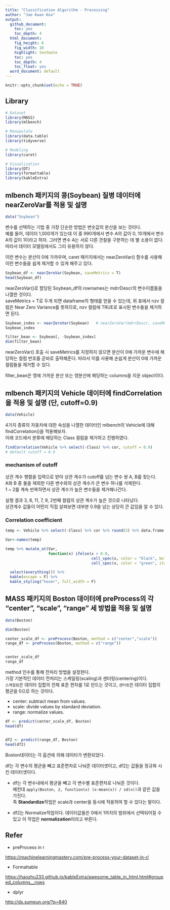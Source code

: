 ```yaml
---
title: "Classification Algorithm - Processing"
author: "Jae Kwan Koo"
output:
  github_document:
    toc: yes
    toc_depth: 4
  html_document:
    fig_height: 6
    fig_width: 10
    highlight: textmate
    toc: yes
    toc_depth: 4
    toc_float: yes
  word_document: default
---  
```


```r
knitr::opts_chunk$set(echo = TRUE)
```

## Library  

```r
# Dataset
library(MASS)
library(mlbench)

# Manupulate
library(data.table)
library(tidyverse)

# Modeling
library(caret)

# Visualization
library(DT)
library(formattable)
library(kableExtra)
```  

## mlbench 패키지의 콩(Soybean) 질병 데이터에 nearZeroVar를 적용 및 설명  

```r
data("Soybean")
```  


변수를 선택하는 기법 중 가장 단순한 방법은 변숫값의 분산을 보는 것이다.  
예를 들어, 데이터 1,000개가 있는데 이 중 990개에서 변수 A의 값이 0, 10개에서 변수 A의 값이 1이라고 하자. 그러면 변수 A는 서로 다른 관찰을 구분하는 데 별 소용이 없다. 따라서 데이터 모델링에서도 그리 유용하지 않다.  

이런 변수는 분산이 0에 가까우며, caret 패키지에서는 nearZeroVar() 함수를 사용해 이런 변수들을 쉽게 제거할 수 있게 해주고 있다.  

```r
Soybean_df <- nearZeroVar(Soybean, saveMetrics = T)
head(Soybean_df)
```  

nearZeroVar()로 할당된 Soybean_df의 rownames는 mdrrDescr의 변수이름들을 나열한 것이다.  
saveMetrics = T로 두게 되면 dataframe의 형태를 얻을 수 있는데, 위 표에서 nzv 컬럼은 Near Zero Variance를 뜻하므로, nzv 컬럼에 TRUE로 표시된 변수들을 제거하면 된다.  




```r
Soybean_index <- nearZeroVar(Soybean)   # nearZeroVar(mdrrDescr, saveMetrics = F),  F is default
Soybean_index
```  



```r
filter_bean <- Soybean[, -Soybean_index]
dim(filter_bean)
```

nearZeroVar() 호출 시 saveMetrics를 지정하지 않으면 분산이 0에 가까운 변수에 해당하는 컬럼 번호를 곧바로 출력해준다. 따라서 이를 사용해 손쉽게 분산이 0에 가까운 컬럼들을 제거할 수 있다.  

filter_bean은 영에 가까운 분산 또는 영분산에 해당하는 columns을 지운 object이다.  


## mlbench 패키지의 Vehicle 데이터에 findCorrelation을 적용 및 설명 (단, cutoff=0.9)  

```r
data(Vehicle)
```  

4가지 종류의 자동차에 대한 속성을 나열한 데이터인 mlbench의 Vehicle에 대해 findCorrelation()을 적용해보자.  
아래 코드에서 분류에 해당하는 Class 컬럼을 제거하고 진행하였다.  

```r
findCorrelation(Vehicle %>% select(-Class) %>% cor, cutoff = 0.9) 
# default cutoff = 0.9
```  

### mechanism of cutoff  

상관 계수 행렬을 입력으로 받아 상관 계수가 cutoff를 넘는 변수 쌍 A, B를 찾는다.  
A와 B 중 둘을 제외한 다른 변수와의 상관 계수가 큰 변수 하나를 삭제한다.  
1 ~ 2를 계속 반복하면서 상관 계수가 높은 변수들을 제거해나간다.  

실행 결과 3, 8, 11, 7, 9, 2번째 컬럼의 상관 계수가 높은 것으로 나타났다.  
상관계수 값들이 어떤지 직접 살펴보면 대부분 0.9을 넘는 상당히 큰 값임을 알 수 있다.  


### Correlation coefficient    

```r
temp <- Vehicle %>% select(-Class) %>% cor %>% round(3) %>% data.frame

Var<-names(temp)

temp %>% mutate_at(Var,
                   function(x) ifelse(x > 0.9,
                                      cell_spec(x, color = "black", bold = T,background = "red"),
                                      cell_spec(x, color = "green", italic = T))                 ) %>%

  select(everything()) %>%
  kable(escape = F) %>%
  kable_styling("hover", full_width = F)
```


## MASS 패키지의 Boston 데이터에 preProcess의 각 “center”, "scale", "range" 세 방법을 적용 및 설명  

```r
data(Boston)

dim(Boston)
```  

```r
center_scale_df <- preProcess(Boston, method = c("center","scale"))
range_df <- preProcess(Boston, method = c("range"))


center_scale_df
range_df
```  

method 인수를 통해 전처리 방법을 설정한다.  
가장 기본적인 데이터 전처리는 스케일링(scaling)과 센터링(centering)이다.  
`스케일링`은 데이터 집합의 전체 표준 편차를 1로 만드는 것이고, `센터링`은 데이터 집합의 평균을 0으로 하는 것이다.  

* center: subtract mean from values.  
* scale: divide values by standard deviation.  
* range: normalize values.  

```r
df <- predict(center_scale_df, Boston)
head(df)


df2 <- predict(range_df, Boston)
head(df2)
```


Boston데이터는 각 옵션에 의해 데이터가 변환되었다.  

df는 각 변수의 평균을 빼고 표준편차로 나눠준 데이터셋이고, df2는 값들을 정규화 시킨 데이터셋이다.  

* df는 각 변수내에서 평균을 빼고 각 변수별 표준편차로 나눠준 것이다.  
예컨대 `apply(Boston, 2, function(x) (x-mean(x)) / sd(x))`과 같은 값을 가진다.  
즉 **Standardize**작업은 scale과 center을 동시에 적용하여 할 수 있다는 말이다.  

* df2는 Normalize작업이다. 데이터값들은 0에서 1까지의 범위에서 선택되어질 수 있고 이 작업은 **normalization**이라고 부른다.  




## Refer  

* preProcess in r  

<https://machinelearningmastery.com/pre-process-your-dataset-in-r/>  

* Formattable  

<https://haozhu233.github.io/kableExtra/awesome_table_in_html.html#grouped_columns__rows>  

* dplyr  

<http://ds.sumeun.org/?p=840>  


